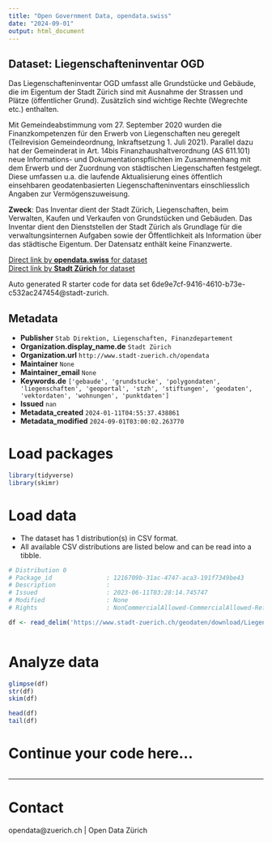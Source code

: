 ```yaml
---
title: "Open Government Data, opendata.swiss"
date: "2024-09-01"
output: html_document
---
```


## Dataset: Liegenschafteninventar OGD

Das Liegenschafteninventar OGD umfasst alle Grundstücke und Gebäude, die im Eigentum der Stadt Zürich sind mit Ausnahme der Strassen und Plätze (öffentlicher Grund). Zusätzlich sind wichtige Rechte (Wegrechte etc.) enthalten.

Mit Gemeindeabstimmung vom 27. September 2020 wurden die Finanzkompetenzen für den Erwerb von Liegenschaften neu geregelt (Teilrevision Gemeindeordnung, Inkraftsetzung 1. Juli 2021). Parallel dazu hat der Gemeinderat in Art. 14bis Finanzhaushaltverordnung (AS 611.101) neue Informations- und Dokumentationspflichten im Zusammenhang mit dem Erwerb und der Zuordnung von städtischen Liegenschaften festgelegt. Diese umfassen u.a. die laufende Aktualisierung eines öffentlich einsehbaren geodatenbasierten Liegenschafteninventars einschliesslich Angaben zur Vermögenszuweisung.

**Zweck**: Das Inventar dient der Stadt Zürich, Liegenschaften, beim Verwalten, Kaufen und Verkaufen von Grundstücken und Gebäuden.
Das Inventar dient den Dienststellen der Stadt Zürich als Grundlage für die verwaltungsinternen Aufgaben sowie der Öffentlichkeit als Information über das städtische Eigentum. Der Datensatz enthält keine Finanzwerte.

[Direct link by **opendata.swiss** for dataset](https://opendata.swiss/de/dataset/liegenschafteninventar-ogd)<br>
[Direct link by **Stadt Zürich** for dataset](https://data.stadt-zuerich.ch/dataset/geo_liegenschafteninventar_ogd)

Auto generated R starter code for data set 6de9e7cf-9416-4610-b73e-c532ac247454@stadt-zurich.

## Metadata

- **Publisher** `Stab Direktion, Liegenschaften, Finanzdepartement`
- **Organization.display_name.de** `Stadt Zürich`
- **Organization.url** `http://www.stadt-zuerich.ch/opendata`
- **Maintainer** `None`
- **Maintainer_email** `None`
- **Keywords.de** `['gebaude', 'grundstucke', 'polygondaten', 'liegenschaften', 'geoportal', 'stzh', 'stiftungen', 'geodaten', 'vektordaten', 'wohnungen', 'punktdaten']`
- **Issued** `nan`
- **Metadata_created** `2024-01-11T04:55:37.438861`
- **Metadata_modified** `2024-09-01T03:00:02.263770`


# Load packages

```r

library(tidyverse)
library(skimr)

```

# Load data

-   The dataset has 1 distribution(s) in CSV format.
-   All available CSV distributions are listed below and can be read into a tibble.

```r

# Distribution 0
# Package_id               : 1216709b-31ac-4747-aca3-191f7349be43
# Description              : 
# Issued                   : 2023-06-11T03:28:14.745747
# Modified                 : None
# Rights                   : NonCommercialAllowed-CommercialAllowed-ReferenceNotRequired

df <- read_delim('https://www.stadt-zuerich.ch/geodaten/download/Liegenschafteninventar_OGD?format=10008')



```

# Analyze data

```r

glimpse(df)
str(df)
skim(df)

head(df)
tail(df)

```

# Continue your code here...

```r

```

------------------------------------------------------------------------

# Contact

opendata@zuerich.ch | Open Data Zürich
